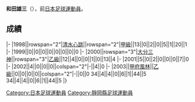 {{Infobox football biography
|name=和田雄三
|image=
|fullname=和田雄三
|birth_date={{Birth date and age|1980|5|2}}
|cityofbirth=[[静岡縣|静岡縣]]
|countryofbirth=[[日本|日本]]
|position=[[中场|中场]]
|currentclub=
|years=1998-1999<br/>2000-2002<br/>2003
|clubs=[[清水心跳|清水心跳]]<br/>[[大分三神|大分三神]]<br/>[[甲府風林|甲府風林]]
|caps(goals)=
|nationalyears=
|nationalteam=
|nationalcaps(goals)=
}}
'''和田雄三'''（{{Bd|1980年|5月2日||}}），前[[日本|日本]][[足球|足球]][[運動員|運動員]]。

==成績==
{{Football player club statistics 1|YYN}}
{{Football player club statistics 2|JPN|YYN}}
|-
|1998||rowspan="2"|[[清水心跳|清水心跳]]||rowspan="2"|[[日本職業足球甲級聯賽|甲級]]||13||0||2||0||5||1||20||1
|-
|1999||0||0||0||0||0||0||0||0
|-
|2000||rowspan="3"|[[大分三神|大分三神]]||rowspan="3"|[[日本職業足球乙級聯賽|乙級]]||12||4||0||0||1||0||13||4
|-
|2001||5||0||2||0||0||0||7||0
|-
|2002||4||0||0||0||colspan="2"|-||4||0
|-
|2003||[[甲府風林|甲府風林]]||[[日本職業足球乙級聯賽|乙級]]||0||0||0||0||colspan="2"|-||0||0
{{Football player club statistics 3|1|JPN}}34||4||4||0||6||1||44||5
{{Football player club statistics 5}}34||4||4||0||6||1||44||5
|}

{{Japan-sport-bio-stub}}
{{Soccer-player-stub}}
[[Category:日本足球運動員|Category:日本足球運動員]]
[[Category:靜岡縣足球運動員|Category:靜岡縣足球運動員]]